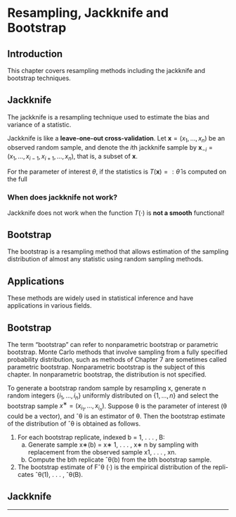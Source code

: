 # Resampling, Jackknife and Bootstrap

## Introduction

This chapter covers resampling methods including the jackknife and bootstrap techniques.

## Jackknife

The jackknife is a resampling technique used to estimate the bias and variance of a statistic.

Jackknife is like a **leave-one-out cross-validation**. Let $\mathbf{x}= (x_1,\dots,x_n)$ be an observed random sample, and denote the $i$th jackknife sample by $\mathbf{x}_{-i} = (x_1,\dots,x_{i-1},x_{i+1},\dots,x_n)$, that is, a subset of $\mathbf{x}$.

For the parameter of interest $\theta$, if the statistics is $T(\mathbf{x})=:\hat{\theta}$ is computed on the full

### When does jackknife not work?

Jackknife does not work when the function $T(\cdot)$ is **not a smooth** functional!

## Bootstrap

The bootstrap is a resampling method that allows estimation of the sampling distribution of almost any statistic using random sampling methods.

## Applications

These methods are widely used in statistical inference and have applications in various fields.

## Bootstrap

The term “bootstrap” can refer to nonparametric bootstrap or parametric bootstrap. Monte Carlo methods that involve sampling from a fully specified probability distribution, such as methods of Chapter 7 are sometimes called parametric bootstrap. Nonparametric bootstrap is the subject of this chapter. In nonparametric bootstrap, the distribution is not specified.

To generate a bootstrap random sample by resampling x, generate n random integers $\{i_1,\dots, i_n\}$ uniformly distributed on $\{1,\dots , n\}$ and select the bootstrap sample $x^∗ = (x_{i_1} ,\dots, x_{i_n} )$. Suppose θ is the parameter of interest (θ could be a vector), and ˆθ is an estimator of θ. Then the bootstrap estimate of the distribution of ˆθ is obtained as follows.

1.  For each bootstrap replicate, indexed b = 1, . . . , B:
    (a) Generate sample x∗(b) = x∗ 1, . . . , x∗ n by sampling with replacement from the observed sample x1, . . . , xn.
    (b) Compute the bth replicate ˆθ(b) from the bth bootstrap sample.
2.  The bootstrap estimate of Fˆθ (·) is the empirical distribution of the repli- cates ˆθ(1), . . . , ˆθ(B).

## Jackknife

------------------------------------------------------------------------
